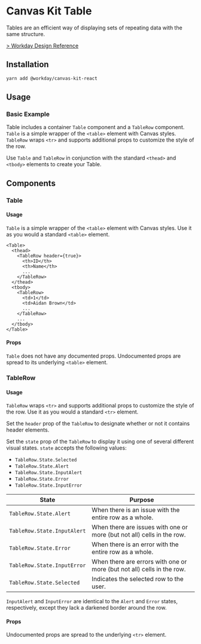 


<Meta title="Components/Containers/Table/React" component={Table} />

# Canvas Kit Table

Tables are an efficient way of displaying sets of repeating data with the same structure.

[> Workday Design Reference](https://design.workday.com/components/containers/tables)

## Installation

```sh
yarn add @workday/canvas-kit-react
```

## Usage

### Basic Example

Table includes a container `Table` component and a `TableRow` component. `Table` is a simple wrapper
of the `<table>` element with Canvas styles. `TableRow` wraps `<tr>` and supports additional props
to customize the style of the row.

Use `Table` and `TableRow` in conjunction with the standard `<thead>` and `<tbody>` elements to
create your Table.

<ExampleCodeBlock code={Basic} />

## Components

### Table

#### Usage

`Table` is a simple wrapper of the `<table>` element with Canvas styles. Use it as you would a
standard `<table>` element.

```tsx
<Table>
  <thead>
    <TableRow header={true}>
      <th>ID</th>
      <th>Name</th>
      ...
    </TableRow>
  </thead>
  <tbody>
    <TableRow>
      <td>1</td>
      <td>Aidan Brown</td>
      ...
    </TableRow>
    ...
  </tbody>
</Table>
```

#### Props

`Table` does not have any documented props. Undocumented props are spread to its underlying
`<table>` element.

### TableRow

#### Usage

`TableRow` wraps `<tr>` and supports additional props to customize the style of the row. Use it as
you would a standard `<tr>` element.

Set the `header` prop of the `TableRow` to designate whether or not it contains header elements.

<ExampleCodeBlock code={RowHeader} />

Set the `state` prop of the `TableRow` to display it using one of several different visual states.
`state` accepts the following values:

- `TableRow.State.Selected`
- `TableRow.State.Alert`
- `TableRow.State.InputAlert`
- `TableRow.State.Error`
- `TableRow.State.InputError`

| State                       | Purpose                                                                |
| --------------------------- | ---------------------------------------------------------------------- |
| `TableRow.State.Alert`      | When there is an issue with the entire row as a whole.                 |
| `TableRow.State.InputAlert` | When there are issues with one or more (but not all) cells in the row. |
| `TableRow.State.Error`      | When there is an error with the entire row as a whole.                 |
| `TableRow.State.InputError` | When there are errors with one or more (but not all) cells in the row. |
| `TableRow.State.Selected`   | Indicates the selected row to the user.                                |

`InputAlert` and `InputError` are identical to the `Alert` and `Error` states, respectively, except
they lack a darkened border around the row.

<ExampleCodeBlock code={RowStates} />

#### Props

Undocumented props are spread to the underlying `<tr>` element.

<ArgsTable of={TableRow} />

